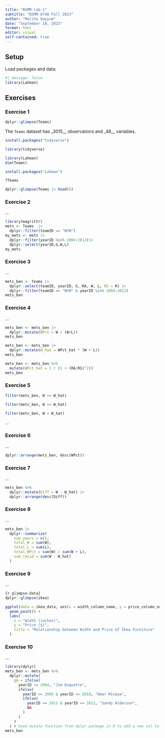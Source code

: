 ```yaml
---
title: "BSMM-lab-1"
subtitle: "BSMM 8740 Fall 2023"
author: "Maliha Qayyum"
date: "September 18, 2023"
format: html
editor: visual
self-contained: true
---
```


## Setup

Load packages and data:

```r
#| message: false
library(Lahman)
```

## Exercises

### Exercise 1

```r
dplyr::glimpse(Teams)
```

The `Teams` dataset has \_3015\_\_ observations and \_48\_\_ variables.

```r
install.packages("tidyverse")
```

```r
library(tidyverse)
```

```r
library(Lahman)
dim(Teams)
```

```r
install.packages("Lahman")
```

```r
?Teams
```

```r
dplyr::glimpse(Teams |> head())
```

### Exercise 2

...

```r
library(magrittr)
mets <- Teams  |> 
  dplyr::filter(teamID == "NYN")
my_mets <- mets |> 
  dplyr::filter(yearID %in% 2004:2012)|> 
  dplyr::select(yearID,G,W,L)
my_mets
```

### Exercise 3

...

```r
mets_ben <- Teams |>
  dplyr::select(teamID, yearID, G, RA, W, L, RS = R) |>
  dplyr::filter(teamID == "NYN" & yearID %in% 2004:2012)
mets_ben
```

### Exercise 4

...

```r
mets_ben <- mets_ben |>
  dplyr::mutate(WPct = W / (W+L))
mets_ben
```

```r
mets_ben <- mets_ben |>
  dplyr::mutate(W_hat = WPct_hat * (W + L))
mets_ben
```

```r
mets_ben <- mets_ben %>% 
  mutate(WPct_hat = 1 / (1 + (RA/RS)^2))
mets_ben
```

### Exercise 5

```r
filter(mets_ben, W >= W_hat)
```

```r
filter(mets_ben, W >= W_hat)
```

```r
filter(mets_ben, W < W_hat)
```

...

### Exercise 6

...

```r
dplyr::arrange(mets_ben, desc(WPct))
```

### Exercise 7

...

```r
mets_ben %>% 
  dplyr::mutate(Diff = W - W_hat) |>
  dplyr::arrange(desc(Diff))
```

### Exercise 8

...

```r
mets_ben |> 
  dplyr::summarize(
    num_years = n(), 
    total_W = sum(W), 
    total_L = sum(L), 
    total_WPct = sum(W) / sum(W + L), 
    sum_resid = sum(W - W_hat)
  )
```

### Exercise 9

...

```r
{r glimpse-data}
dplyr::glimpse(ikea)
```

```r
ggplot(data = ikea_data, aes(x = width_column_name, y = price_column_name)) +
  geom_point() + 
  labs(
    x = "Width (inches)", 
    y = "Price ($)", 
    title = "Relationship between Width and Price of Ikea Furniture"
  )
```

### Exercise 10

...

```r
library(dplyr)
mets_ben <- mets_ben %>% 
  dplyr::mutate(
    gm = ifelse(
      yearID <= 2004, "Jim Duquette",
      ifelse(
        yearID >= 2005 & yearID <= 2010, "Omar Minaya",
        ifelse(
          yearID >= 2011 & yearID <= 2012, "Sandy Alderson",
          NA
        )
      )
    )
  ) # Used mutate function from dplyr package in R to add a new col to mets_ben #
mets_ben
```
